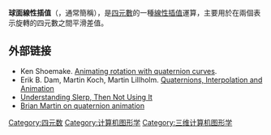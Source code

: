 '''球面線性插值'''（{{lang|en|Spherical linear interpolation}}，通常簡稱{{lang|en|Slerp}}），是[[四元數|四元數]]的一種[[線性插值|線性插值]]運算，主要用於在兩個表示旋轉的四元數之間平滑差值。

==外部链接==
* Ken Shoemake. [https://web.archive.org/web/20121004002406/http://run.usc.edu/cs520-s12/assign2/p245-shoemake.pdf Animating rotation with quaternion curves].
* Erik B. Dam, Martin Koch, Martin Lillholm. [http://web.mit.edu/2.998/www/QuaternionReport1.pdf Quaternions, Interpolation and Animation] {{Wayback|url=http://web.mit.edu/2.998/www/QuaternionReport1.pdf |date=20170830031501 }} 
* [http://number-none.com/product/Understanding%20Slerp,%20Then%20Not%20Using%20It/ Understanding Slerp, Then Not Using It] {{Wayback|url=http://number-none.com/product/Understanding%20Slerp,%20Then%20Not%20Using%20It/ |date=20201109040408 }}
* [http://www.theory.org/software/qfa/writeup/node12.html Brian Martin on quaternion animation] {{Wayback|url=http://www.theory.org/software/qfa/writeup/node12.html |date=20200510150403 }}

[[Category:四元数|Category:四元数]]
[[Category:计算机图形学|Category:计算机图形学]]
[[Category:三维计算机图形学|Category:三维计算机图形学]]